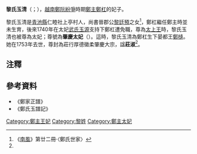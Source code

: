 '''黎氏玉清'''（{{vie|v='''Lê Thị Ngọc Thanh'''|hn=黎氏玉清}}；{{bd|？||1753年|7月23日|catIdx=L黎}}），[[越南|越南]][[鄭阮紛爭|鄭阮紛爭]]時期[[鄭主|鄭主]][[鄭杠|鄭杠]]的妃子。

黎氏玉清是[[青池縣|青池縣]]仁睦社上亭村人，尚書晉郡公[[黎廷預|黎廷預]]之女<ref name=saija>《[[南風_(越南雜誌)|南風]]》第廿二冊·〈鄭氏世家〉</ref>，鄭杠繼任鄭主時並未生育，後來1740年在太妃[[武氏玉源|武氏玉源]]支持下鄭杠遭免職，尊為[[太上王|太上王]]時，黎氏玉清也被尊為太妃；尊號為'''肇慶太妃'''（{{vie|v='''Triệu Khánh Thái Phi'''|hn=肇慶太妃}}）。這時，黎氏玉清為鄭杠生下晏都王[[鄭槰|鄭槰]]。她在1753年去世，尊封為莊行厚德徽柔肇慶大宗，諡'''莊淑'''<ref name=saija/>。

==注釋==
{{reflist}}

==參考資料==
*《鄭家正譜》
*《鄭氏玉譜記》

{{莫朝皇后及鄭主王妃}}

[[Category:鄭主王妃|Category:鄭主王妃]]
[[Category:黎姓|Category:黎姓]]
[[Category:鄭主太妃|Category:鄭主太妃]]